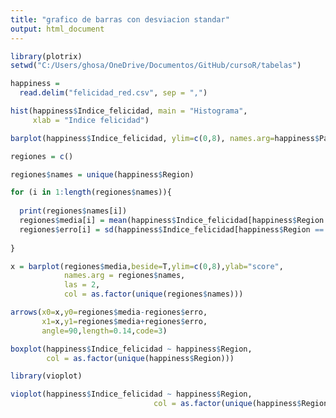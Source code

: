 ```yaml
---
title: "grafico de barras con desviacion standar"
output: html_document
---
```


```r
library(plotrix)
setwd("C:/Users/ghosa/OneDrive/Documentos/GitHub/cursoR/tabelas")

happiness = 
  read.delim("felicidad_red.csv", sep = ",")

```

```r
hist(happiness$Indice_felicidad, main = "Histograma",
     xlab = "Indice felicidad")
```

```r
barplot(happiness$Indice_felicidad, ylim=c(0,8), names.arg=happiness$Pais, las=2)

regiones = c()

regiones$names = unique(happiness$Region)

for (i in 1:length(regiones$names)){
  
  print(regiones$names[i])
  regiones$media[i] = mean(happiness$Indice_felicidad[happiness$Region == regiones$names[i] ])
  regiones$erro[i] = sd(happiness$Indice_felicidad[happiness$Region == regiones$names[i] ])/sqrt(length(happiness$Indice_felicidad))
  
}

x = barplot(regiones$media,beside=T,ylim=c(0,8),ylab="score", 
            names.arg = regiones$names,
            las = 2,
            col = as.factor(unique(regiones$names)))

arrows(x0=x,y0=regiones$media-regiones$erro,
       x1=x,y1=regiones$media+regiones$erro,
       angle=90,length=0.14,code=3)
```

```r
boxplot(happiness$Indice_felicidad ~ happiness$Region,
        col = as.factor(unique(happiness$Region)))
```

```r
library(vioplot)

vioplot(happiness$Indice_felicidad ~ happiness$Region,
                                col = as.factor(unique(happiness$Region)))
```

